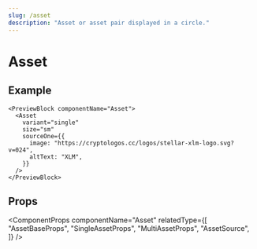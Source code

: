```yaml
---
slug: /asset
description: "Asset or asset pair displayed in a circle."
---
```


# Asset

<ComponentDescription componentName="Asset" />

## Example

```tsx live
<PreviewBlock componentName="Asset">
  <Asset
    variant="single"
    size="sm"
    sourceOne={{
      image: "https://cryptologos.cc/logos/stellar-xlm-logo.svg?v=024",
      altText: "XLM",
    }}
  />
</PreviewBlock>
```

## Props

<ComponentProps
  componentName="Asset"
  relatedType={[
    "AssetBaseProps",
    "SingleAssetProps",
    "MultiAssetProps",
    "AssetSource",
  ]}
/>
